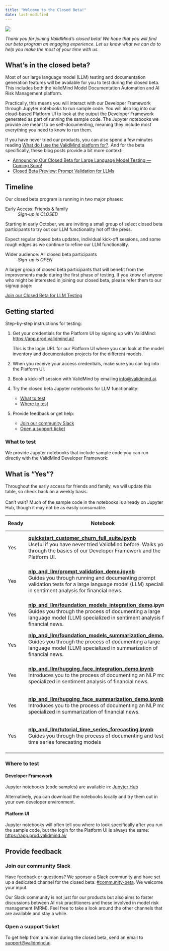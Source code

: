 ```yaml
---
title: "Welcome to the Closed Beta!"
date: last-modified
---
```


![](closed-beta-banner.png)

_Thank you for joining ValidMind's closed beta! We hope that you will find our beta program an engaging experience. Let us know what we can do to help you make the most of your time with us._

## What’s in the closed beta?

Most of our large language model (LLM) testing and documentation generation features will be available for you to test during the closed beta. This includes both the ValidMind Model Documentation Automation and AI Risk Management platform. 

Practically, this means you will interact with our Developer Framework through Jupyter notebooks to run sample code. You will also log into our cloud-based Platform UI to look at the output the Developer Framework generated as part of running the sample code. The Jupyter notebooks we provide are meant to be self-documenting, meaning they include most everything you need to know to run them. 

If you have never tried our products, you can also spend a few minutes reading [What do I use the ValidMind platform for?](get-started.qmd#what-do-i-use-the-validmind-platform-for). And for the beta specifically, these blog posts provide a bit more context:

- [Announcing Our Closed Beta for Large Language Model Testing — Coming Soon!](https://validmind.com/announcing-validminds-closed-beta-coming-soon/)
- [Closed Beta Preview: Prompt Validation for LLMs](https://validmind.com/closed-beta-preview-prompt-validation-for-llms/)

## Timeline 

Our closed beta program is running in two major phases:

::: {.grid}
::: {.g-col-6}
Early Access: Friends & family
: _Sign-up is CLOSED_ 

Starting in early October, we are inviting a small group of select closed beta participants to try out our LLM functionality hot off the press. 

Expect regular closed beta updates, individual kick-off sessions, and some rough edges as we continue to refine our LLM functionality. 
:::

::: {.g-col-6}
Wider audience: All closed beta participants
: _Sign-up is OPEN_ 

A larger group of closed beta participants that will benefit from the improvements made during the first phase of testing. If you know of anyone who might be interested in joining our closed beta, please refer them to our signup page: 

[Join our Closed Beta for LLM Testing](join-closed-beta.qmd)

:::

:::


## Getting started

Step-by-step instructions for testing: 

<!--- TO DO Do we need the OW folks to follow this step? --->
1. Get your credentials for the Platform UI by signing up with ValidMind: <https://app.prod.validmind.ai/>
   
   This is the login URL for our Platform UI where you can look at the model inventory and documentation projects for the different models. 

2. When you receive your access credentials, make sure you can log into the Platform UI.

3. Book a kick-off session with ValidMind by emailing <info@validmind.ai>.

4. Try the closed beta Jupyter notebooks for LLM functionality: 
   
   - [What to test](#what-to-test)
   - [Where to test](#where-to-test)

5. Provide feedback or get help:
   
   - [Join our community Slack](#join-our-community-slack)
   - [Open a support ticket](#support)

### What to test

We provide Jupyter notebooks that include sample code you can run directly with the ValidMind Developer Framework: 

::: {.callout-important}
## What is "Yes"?
Throughout the early access for friends and family, we will update this table, so check back on a weekly basis.<br><br>Can't wait? Much of the sample code in the notebooks is already on Jupyter Hub, though it may not be as easily consumable.
:::

| Ready | Notebook | Model Inventory |
|-----------|----------|-----------------|
| Yes | **[quickstart_customer_churn_full_suite.ipynb](https://jupyterhub.validmind.ai/hub/user-redirect/lab/tree/quickstart_customer_churn_full_suite.ipynb)**<br>Useful if you have never tried ValidMind before. Walks you through the basics of our Developer Framework and the Platform UI. | [Demo] Customer Churn Model Documentation — Full Suite
| Yes | **[nlp_and_llm/prompt_validation_demo.ipynb](https://jupyterhub.validmind.ai/hub/user-redirect/lab/tree/nlp_and_llm/prompt_validation_demo.ipynb)**<br>Guides you through running and documenting prompt validation tests for a large language model (LLM) specialized in sentiment analysis for financial news. | [Demo] Foundation Model - Text Sentiment Analysis
| Yes | **[nlp_and_llm/foundation_models_integration_demo](https://jupyterhub.validmind.ai/hub/user-redirect/lab/tree/nlp_and_llm/foundation_models_integration_demo.ipynb).ipynb**<br>Guides you through the process of documenting a large language model (LLM) specialized in sentiment analysis for financial news. | [Demo] Foundation Model - Text Sentiment Analysis
| Yes | **[nlp_and_llm/foundation_models_summarization_demo.ipynb](https://jupyterhub.validmind.ai/hub/user-redirect/lab/tree/nlp_and_llm/foundation_models_summarization_demo.ipynb)**<br>Guides you through the process of documenting a large language model (LLM) specialized in summarization of financial news. | [Demo] Foundation Model - Text Summarization
| Yes | **[nlp_and_llm/hugging_face_integration_demo.ipynb](https://jupyterhub.validmind.ai/hub/user-redirect/lab/tree/nlp_and_llm/hugging_face_integration_demo.ipynb)**<br>Introduces you to the process of documenting an NLP model specialized in sentiment analysis of financial news. | [Demo] Hugging Face - Text Sentiment Analysis
| Yes | **[nlp_and_llm/hugging_face_summarization_demo.ipynb](https://jupyterhub.validmind.ai/hub/user-redirect/lab/tree/nlp_and_llm/hugging_face_summarization_demo.ipynb)**<br>Introduces you to the process of documenting an NLP model specialized in summarization of financial news. | [Demo] Hugging Face - Text Summarization
| Yes | **[nlp_and_llm/tutorial_time_series_forecasting.ipynb](https://jupyterhub.validmind.ai/hub/user-redirect/lab/tree/time_series/tutorial_time_series_forecasting.ipynb)**<br>Guides you through the process of documenting and testing time series forecasting models | [Demo] Interest Rate Time Series Forecasting Model
<!--- | Yes<br> | N/A | Credit Risk Model --->

### Where to test

#### Developer Framework

Jupyter notebooks (code samples) are available in: [Jupyter Hub](https://jupyterhub.validmind.ai) 

Alternatively, you can download the notebooks locally and try them out in your own developer environment.

#### Platform UI

Jupyter notebooks will often tell you where to look specifically after you run the sample code, but the login for the Platform UI is always the same: <https://app.prod.validmind.ai/> 

<!--- TO DO Explain model inventory and the models we provide (vs documentation project). Or do a mini product tour? --->

## Provide feedback
 
### Join our community Slack

Have feedback or questions? We sponsor a Slack community and have set up a dedicated channel for the closed beta: [#community-beta](https://validmind.slack.com/archives/C05TVKK1L30). We welcome your input.

Our Slack community is not just for our products but also aims to foster discussions between AI risk practitioners and those involved in model risk management (MRM). Feel free to take a look around the other channels that are available and stay a while. 

### Open a support ticket

To get help from a human during the closed beta, send an email to <support@validmind.ai>.

<!--- 
## FAQ

TBD
--->
